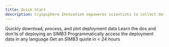```yaml
---
title: Quick Start
description: Cryopsphere Innovation empoweres scientists to collect data in the world's most difficult and remote locations
---
```



<RemoveMintlify />

<CardGroup cols={2}>

  <Card title="Analyze SIMB3 Data" icon="chart-mixed" href="articles/simb3-deployed-on-mosaic">
    Quickly download, process, and plot deployment data
  </Card>
   <Card title="Deploy an SIMB3" icon="icicles">
    Learn the dos and don'ts of deploying an SIMB3
  </Card>
  <Card title="Make an API call" icon="webhook">
    Programmatically access the deployment data in any language
  </Card>
  <Card title="Get an SIMB3 Quote" icon="money-bill-wave">
    Get an SIMB3 quote in < 24 hours
  </Card>
</CardGroup>


